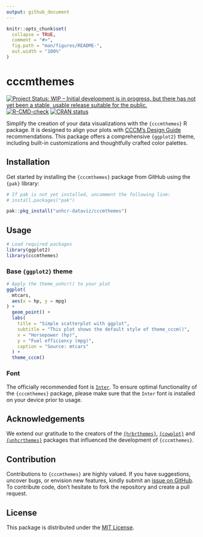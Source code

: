 ```yaml
---
output: github_document
---
```


<!-- README.md is generated from README.Rmd. Please edit that file -->

```r
knitr::opts_chunk$set(
  collapse = TRUE,
  comment = "#>",
  fig.path = "man/figures/README-",
  out.width = "100%"
)
```

# cccmthemes

<!-- badges: start -->
[![Project Status: WIP – Initial development is in progress, but there has not yet been a stable, usable release suitable for the public.](https://www.repostatus.org/badges/latest/wip.svg)](https://www.repostatus.org/#wip)
[![R-CMD-check](https://github.com/unhcr-dataviz/cccmthemes/actions/workflows/R-CMD-check.yaml/badge.svg)](https://github.com/unhcr-dataviz/cccmthemes/actions/workflows/R-CMD-check.yaml)
[![CRAN status](https://www.r-pkg.org/badges/version/cccmthemes)](https://CRAN.R-project.org/package=cccmthemes)
<!-- badges: end -->

Simplify the creation of your data visualizations with the `{cccmthemes}` R package. It is designed to align your plots with [CCCM's Design Guide](https://www.cccmcluster.org/branding-collection) recommendations. This package offers a comprehensive `{ggplot2}` theme, including built-in customizations and thoughtfully crafted color palettes.

## Installation

Get started by installing the `{cccmthemes}` package from GitHub using the `{pak}` library:

```r
# If pak is not yet installed, uncomment the following line:
# install.packages("pak")

pak::pkg_install("unhcr-dataviz/cccmthemes")
```

## Usage

```r
# Load required packages
library(ggplot2)
library(cccmthemes)
```

### Base `{ggplot2}` theme

```r
# Apply the theme_unhcr() to your plot
ggplot(
  mtcars,
  aes(x = hp, y = mpg)
) +
  geom_point() +
  labs(
    title = "Simple scatterplot with ggplot",
    subtitle = "This plot shows the default style of theme_cccm()",
    x = "Horsepower (hp)",
    y = "Fuel efficiency (mpg)",
    caption = "Source: mtcars"
  ) +
  theme_cccm()
```

### Font

The officially recommended font is [`Inter`](https://fonts.google.com/specimen/Inter). To ensure optimal functionality of the `{cccmthemes}` package, please make sure that the `Inter` font is installed on your device prior to usage.

## Acknowledgements

We extend our gratitude to the creators of the [`{hrbrthemes}`](https://github.com/hrbrmstr/hrbrthemes), [`{cowplot}`](https://github.com/wilkelab/cowplot/) and [`{unhcrthemes}`](https://github.com/unhcr-dataviz/unhcrthemes) packages that influenced the development of `{cccmthemes}`.

## Contribution

Contributions to `{cccmthemes}` are highly valued. If you have suggestions, uncover bugs, or envision new features, kindly submit an [issue on GitHub](https://github.com/unhcr-dataviz/cccmthemes/issues). To contribute code, don't hesitate to fork the repository and create a pull request.

## License

This package is distributed under the [MIT License](https://github.com/unhcr-dataviz/cccmthemes/blob/master/LICENSE.md).
